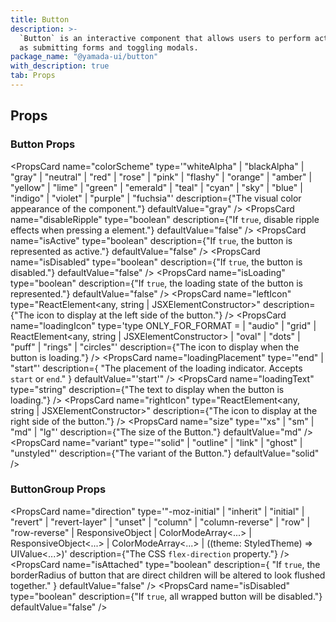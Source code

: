 ```yaml
---
title: Button
description: >-
  `Button` is an interactive component that allows users to perform actions such
  as submitting forms and toggling modals.
package_name: "@yamada-ui/button"
with_description: true
tab: Props
---
```


## Props

### Button Props

<PropsCard
  name="colorScheme"
  type='"whiteAlpha" | "blackAlpha" | "gray" | "neutral" | "red" | "rose" | "pink" | "flashy" | "orange" | "amber" | "yellow" | "lime" | "green" | "emerald" | "teal" | "cyan" | "sky" | "blue" | "indigo" | "violet" | "purple" | "fuchsia"'
  description={"The visual color appearance of the component."}
  defaultValue="gray"
/>
<PropsCard
  name="disableRipple"
  type="boolean"
  description={"If `true`, disable ripple effects when pressing a element."}
  defaultValue="false"
/>
<PropsCard
  name="isActive"
  type="boolean"
  description={"If `true`, the button is represented as active."}
  defaultValue="false"
/>
<PropsCard
  name="isDisabled"
  type="boolean"
  description={"If `true`, the button is disabled."}
  defaultValue="false"
/>
<PropsCard
  name="isLoading"
  type="boolean"
  description={"If `true`, the loading state of the button is represented."}
  defaultValue="false"
/>
<PropsCard
  name="leftIcon"
  type="ReactElement<any, string | JSXElementConstructor<any>>"
  description={"The icon to display at the left side of the button."}
/>
<PropsCard
  name="loadingIcon"
  type='type ONLY_FOR_FORMAT =
  | "audio"
  | "grid"
  | ReactElement<any, string | JSXElementConstructor<any>>
  | "oval"
  | "dots"
  | "puff"
  | "rings"
  | "circles"'
  description={"The icon to display when the button is loading."}
/>
<PropsCard
  name="loadingPlacement"
  type='"end" | "start"'
  description={
    "The placement of the loading indicator. Accepts `start` or `end`."
  }
  defaultValue="'start'"
/>
<PropsCard
  name="loadingText"
  type="string"
  description={"The text to display when the button is loading."}
/>
<PropsCard
  name="rightIcon"
  type="ReactElement<any, string | JSXElementConstructor<any>>"
  description={"The icon to display at the right side of the button."}
/>
<PropsCard
  name="size"
  type='"xs" | "sm" | "md" | "lg"'
  description={"The size of the Button."}
  defaultValue="md"
/>
<PropsCard
  name="variant"
  type='"solid" | "outline" | "link" | "ghost" | "unstyled"'
  description={"The variant of the Button."}
  defaultValue="solid"
/>

### ButtonGroup Props

<PropsCard
  name="direction"
  type='"-moz-initial" | "inherit" | "initial" | "revert" | "revert-layer" | "unset" | "column" | "column-reverse" | "row" | "row-reverse" | ResponsiveObject<FlexDirection> | ColorModeArray<...> | ResponsiveObject<...> | ColorModeArray<...> | ((theme: StyledTheme) => UIValue<...>)'
  description={"The CSS `flex-direction` property."}
/>
<PropsCard
  name="isAttached"
  type="boolean"
  description={
    "If `true`, the borderRadius of button that are direct children will be altered to look flushed together."
  }
  defaultValue="false"
/>
<PropsCard
  name="isDisabled"
  type="boolean"
  description={"If `true`, all wrapped button will be disabled."}
  defaultValue="false"
/>

